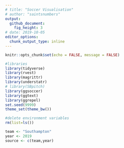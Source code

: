 ```yaml
---
# title: "Soccer Visualisation"
# author: "saintsnumbers"
output:
  github_document:
    fig_height: 3
# date: 2019-10-05
editor_options:
  chunk_output_type: inline
---
```


```r
knitr::opts_chunk$set(echo = FALSE, message = FALSE)

#libraries
library(tidyverse)
library(rvest)
library(magrittr)
library(understatr)
# library(SBpitch)
library(ggsoccer)
library(ggtext)
library(ggrepel)
set.seed(9999)
theme_set(theme_bw())

#delete environment variables
rm(list=ls())

team <- "Southampton"
year <- 2019
source <- c(team,year)
```